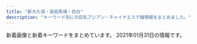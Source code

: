 ```yaml
---
title: "新大久保・高田馬場・目白"
description: "キーワード別にの巨乳アジアン・チャイナエステ嬢情報をまとめました。"
---
```


新着画像と新着キーワードをまとめています。
2021年01月31日の情報です。

<DmmAffiliateIns />
<KeywordTable
  shops={
    [
    {
        "url": "http://milk.tyo.cm/",
        "img_links": [
            "http://milk.tyo.cm/images/sp_nav02.png",
            "http://milk.tyo.cm/photos/sites/72/2021/01/2021012610102711.jpg",
            "http://milk.tyo.cm/photos/sites/72/2020/12/2020120807375347.jpg",
            "http://milk.tyo.cm/images/re.png",
            "http://milk.tyo.cm/images/tit_service.png",
            "http://milk.tyo.cm/images/blog.jpg",
            "http://milk.tyo.cm/images/tit_pick.png",
            "http://milk.tyo.cm/images/img_service02.jpg",
            "http://milk.tyo.cm/images/img_service01.jpg",
            "http://milk.tyo.cm/photos/sites/72/2020/06/2020061206443832.jpg",
            "http://milk.tyo.cm/photos/sites/72/2020/11/202011100524008.jpg",
            "http://milk.tyo.cm/images/sp_nav03.png",
            "http://milk.tyo.cm/images/sp_header.jpg",
            "http://milk.tyo.cm/images/room2_l.jpg",
            "http://milk.tyo.cm/images/sp_tit_pick.png",
            "http://milk.tyo.cm/photos/sites/72/2020/06/2020061206444417.jpg",
            "http://milk.tyo.cm/photos/sites/72/2020/12/2020121505155035.jpg",
            "http://milk.tyo.cm/images/link_nav02.png",
            "http://milk.tyo.cm/images/link_nav05.png",
            "http://milk.tyo.cm/images/tit_staff.png",
            "http://milk.tyo.cm/images/bg_cont03.png",
            "http://milk.tyo.cm/images/top.png",
            "http://milk.tyo.cm/images/link_nav04.png",
            "http://milk.tyo.cm/images/img_service04.jpg",
            "http://milk.tyo.cm/images/room4_l.jpg",
            "http://milk.tyo.cm/images/bg_cont01.png",
            "http://milk.tyo.cm/images/koko_234x60.png",
            "http://milk.tyo.cm/images/room1_l.jpg",
            "http://milk.tyo.cm/images/com_tel.png",
            "http://milk.tyo.cm/images/ico_headline.png",
            "http://milk.tyo.cm/images/room3_l.jpg",
            "http://milk.tyo.cm/images/link_nav03.png",
            "http://milk.tyo.cm/images/sp_nav01.png",
            "http://milk.tyo.cm/images/link_nav01.png",
            "http://milk.tyo.cm/images/img_service03.jpg"
        ],
        "station": "JR\u5927\u4e45\u4fdd\u99c5\u5357\u53e3",
        "name": "\u30df\u30eb\u30af",
        "keywords": {
            "C": 12,
            "90": 6,
            "86": 12,
            "D": 24,
            "85": 12,
            "E": 6
        }
    },
    {
        "station": "JR\u5927\u4e45\u4fdd\u99c5\u5317\u53e3",
        "img_links": [
            "http://aes-salon.com/img/ttl_mobile.jpg",
            "http://aes-salon.com/img/ttl_nouka.jpg",
            "http://aes-salon.com/scdl/staff/10591.jpg",
            "http://aes-salon.com/img/access/roaddm.png",
            "http://aes-salon.com/scdl/staff/10351mb.jpg",
            "http://aes-salon.com/pic/head.jpg",
            "http://aes-salon.com/scdl/staff/10511.jpg",
            "http://aes-salon.com/scdl/staff/10601.jpg",
            "http://aes-salon.com/scdl/staff/10351.jpg",
            "http://aes-salon.com/scdl/staff/10461mb.jpg",
            "http://aes-salon.com/scdl/staff/10563.jpg",
            "http://aes-salon.com/scdl/staff/10592.jpg",
            "http://aes-salon.com/scdl/staff/10412.jpg",
            "http://aes-salon.com/scdl/staff/10122.jpg",
            "http://aes-salon.com/scdl/staff/10671mb.jpg",
            "http://aes-salon.com/scdl/staff/10083.jpg",
            "http://aes-salon.com/scdl/staff/10561mb.jpg",
            "http://aes-salon.com/scdl/staff/10631.jpg",
            "http://aes-salon.com/scdl/staff/10091.jpg",
            "http://aes-salon.com/scdl/staff/10501mb.jpg",
            "http://aes-salon.com/scdl/staff/10342.jpg",
            "http://aes-salon.com/img/access/road4.jpg",
            "http://aes-salon.com/scdl/staff/10601mb.jpg",
            "http://aes-salon.com/scdl/staff/10082.jpg",
            "http://aes-salon.com/img/ttl_att.png",
            "http://aes-salon.com/img/ttl_attbnr.jpg",
            "http://aes-salon.com/img/access/road2.jpg",
            "http://aes-salon.com/scdl/staff/10471.jpg",
            "http://aes-salon.com/scdl/staff/10621.jpg",
            "http://aes-salon.com/img/ttl_sister.png",
            "http://aes-salon.com/scdl/staff/10471mb.jpg",
            "http://aes-salon.com/scdl/staff/10671.jpg",
            "http://aes-salon.com/scdl/staff/10561.jpg",
            "http://aes-salon.com/scdl/staff/10462.jpg",
            "http://aes-salon.com/scdl/staff/10441.jpg",
            "http://aes-salon.com/scdl/staff/10292.jpg",
            "http://aes-salon.com/pic/top1.jpg",
            "http://aes-salon.com/img/system/campaign.jpg",
            "http://aes-salon.com/scdl/staff/10291mb.jpg",
            "http://aes-salon.com/scdl/staff/10121mb.jpg",
            "http://aes-salon.com/scdl/staff/10472.jpg",
            "http://aes-salon.com/pic/top2.jpg",
            "http://aes-salon.com/scdl/staff/10641mb.jpg",
            "http://aes-salon.com/scdl/staff/10511mb.jpg",
            "http://aes-salon.com/img/ttl_staff.png",
            "http://aes-salon.com/scdl/staff/10602.jpg",
            "http://aes-salon.com/scdl/staff/10571.jpg",
            "http://aes-salon.com/scdl/staff/10411.jpg",
            "http://aes-salon.com/scdl/staff/10341mb.jpg",
            "http://aes-salon.com/scdl/staff/10562.jpg",
            "http://aes-salon.com/scdl/staff/10251.jpg",
            "http://aes-salon.com/scdl/staff/10252.jpg",
            "http://aes-salon.com/scdl/staff/10651mb.jpg",
            "http://aes-salon.com/scdl/staff/10092.jpg",
            "http://aes-salon.com/scdl/staff/10411mb.jpg",
            "http://aes-salon.com/scdl/staff/10081mb.jpg",
            "http://aes-salon.com/scdl/staff/10502.jpg",
            "http://aes-salon.com/scdl/staff/10621mb.jpg",
            "http://aes-salon.com/scdl/staff/10081.jpg",
            "http://aes-salon.com/scdl/staff/10441mb.jpg",
            "http://aes-salon.com/scdl/staff/10661.jpg",
            "http://aes-salon.com/scdl/staff/10661mb.jpg",
            "http://aes-salon.com/scdl/staff/10651.jpg",
            "http://aes-salon.com/scdl/staff/10461.jpg",
            "http://aes-salon.com/i/files/homeimg.jpg",
            "http://aes-salon.com/img/ttl_bekan.jpg",
            "http://aes-salon.com/scdl/staff/10291.jpg",
            "http://aes-salon.com/scdl/staff/10631mb.jpg",
            "http://aes-salon.com/scdl/staff/10641.jpg",
            "http://aes-salon.com/img/access/road3.jpg",
            "http://aes-salon.com/scdl/staff/10501.jpg",
            "http://aes-salon.com/scdl/staff/10121.jpg",
            "http://aes-salon.com/scdl/staff/10091mb.jpg",
            "http://aes-salon.com/scdl/staff/10341.jpg",
            "http://aes-salon.com/scdl/staff/10251mb.jpg",
            "http://aes-salon.com/scdl/staff/10571mb.jpg",
            "http://aes-salon.com/img/access/road1.jpg",
            "http://aes-salon.com/scdl/staff/10591mb.jpg"
        ],
        "name": "Lovely Heart",
        "keywords": {
            "C": 34
        },
        "url": "http://aes-salon.com/"
    },
    {
        "url": "http://www.kity.work/",
        "img_links": [
            "http://www.kity.work/images/news.jpg",
            "http://www.kity.work/images/tg.jpg",
            "http://www.kity.work/images/s1.jpg",
            "http://www.kity.work/images/sys.jpg",
            "http://www.kity.work/img/yuka1.jpg",
            "http://www.kity.work/images/1.jpg",
            "http://www.kity.work/img/an1.jpg",
            "http://www.kity.work/staff/yuka.jpg",
            "http://www.kity.work/images/3.jpg",
            "http://www.kity.work/images/head.jpg",
            "http://www.kity.work/images/staff_t.jpg",
            "http://www.kity.work/images/tel.jpg",
            "http://www.kity.work/images/s1.png",
            "http://www.kity.work/img/aoi2.jpg",
            "http://www.kity.work/images/int1.jpg",
            "http://www.kity.work/images/ac2.jpg",
            "http://www.kity.work/images/5.jpg",
            "http://www.kity.work/img/aoi1.jpg",
            "http://www.kity.work/img/sara1.jpg",
            "http://www.kity.work/images/4.jpg",
            "http://www.kity.work/images/up.jpg",
            "http://www.kity.work/staff/sara.jpg",
            "http://www.kity.work/img/minami2.jpg",
            "http://www.kity.work/images/interior_t.jpg",
            "http://www.kity.work/images/int2.jpg",
            "http://www.kity.work/images/s2.jpg",
            "http://www.kity.work/images/2.jpg",
            "http://www.kity.work/staff/minami.jpg",
            "http://www.kity.work/img/yuka2.jpg",
            "http://www.kity.work/img/sara2.jpg",
            "http://www.kity.work/img/minami1.jpg",
            "http://www.kity.work/staff/an.jpg",
            "http://www.kity.work/staff/aoi.jpg",
            "http://www.kity.work/img/an2.jpg"
        ],
        "station": "JR\u9ad8\u7530\u99ac\u5834\u99c5\u65e9\u7a32\u7530\u53e3",
        "name": "\u98a8\u96c5\u5802 \uff5e\u3075\u3046\u304c\u3069\u3046\uff5e",
        "keywords": {}
    },
    {
        "station": "JR\u9ad8\u7530\u99ac\u5834\u99c5\u65e9\u7a32\u7530\u53e3",
        "url": "http://www.y-rlx.site/",
        "img_links": [
            "http://www.y-rlx.site/girl/01.jpg",
            "http://www.y-rlx.site/images/upload/thumb/ed8b0cbb7323414a.jpg",
            "http://www.y-rlx.site/images/upload/thumb/0fba3207fb3c4467.jpg",
            "http://www.y-rlx.site/girl/02.jpg",
            "http://www.y-rlx.site/images/index_04.jpg",
            "http://www.y-rlx.site/images/index_18.jpg",
            "http://y-rlx.site/images/index_04.jpg",
            "http://www.y-rlx.site/images/index_07.jpg",
            "http://www.y-rlx.site/images/index_15.jpg",
            "http://www.y-rlx.site/images/index_02.jpg",
            "http://www.y-rlx.site/images/index_03.jpg",
            "http://www.y-rlx.site/images/index_08.jpg",
            "http://www.y-rlx.site/images/index_09.jpg",
            "http://www.y-rlx.site/images/upload/thumb/e8190e2180eba7c5.jpg",
            "http://www.y-rlx.site/images/upload/thumb/c69d7050fbdbb36f.jpg",
            "http://www.y-rlx.site/images/index_06.jpg",
            "http://www.y-rlx.site/images/rec_09.jpg",
            "http://www.y-rlx.site/images/upload/thumb/e0a26e58e17a1416.jpg",
            "http://www.y-rlx.site/images/index_20.jpg",
            "http://www.y-rlx.site/images/index_05.jpg",
            "http://www.y-rlx.site/images/upload/thumb/09ac55d22a602603.jpg",
            "http://www.y-rlx.site/images/upload/thumb/62bb8e59304c2af9.jpg",
            "http://www.y-rlx.site/images/staff_09.jpg",
            "http://www.y-rlx.site/images/index_11.jpg",
            "http://www.y-rlx.site/images/index_01.jpg",
            "http://www.y-rlx.site/girl/03.jpg",
            "http://www.y-rlx.site/images/card.jpg",
            "http://www.y-rlx.site/images/rec.jpg",
            "http://www.y-rlx.site/images/info.jpg",
            "http://www.y-rlx.site/images/index_10.jpg",
            "http://www.y-rlx.site/girl/04.jpg",
            "http://www.y-rlx.site/images/upload/thumb/02b4e6896e30ae85.jpg",
            "http://www.y-rlx.site/images/upload/thumb/90f9ae2f9ed02731.jpg",
            "http://www.y-rlx.site/images/index_13.jpg",
            "http://www.y-rlx.site/images/index_19.jpg",
            "http://www.y-rlx.site/girl/05.jpg",
            "http://y-rlx.site/images/index_07.jpg",
            "http://www.y-rlx.site/images/upload/thumb/55cf68e3bb41cd32.jpg",
            "http://www.y-rlx.site/images/info_09.jpg",
            "http://www.y-rlx.site/images/upload/thumb/2c7fdde9ad97892b.jpg"
        ],
        "keywords": {
            "87": 4,
            "88": 2,
            "C": 5,
            "D": 1
        },
        "name": "\u60a0\u30a8\u30b9\u30c6"
    },
    {
        "img_links": [
            "http://kobo.mssg.jp/images/staff_2a.jpg",
            "http://kobo.mssg.jp/images/staff_5.jpg",
            "http://kobo.mssg.jp/images/1.jpg",
            "http://kobo.mssg.jp/images/staff_9b.jpg",
            "http://kobo.mssg.jp/images/staff_8a.jpg",
            "http://kobo.mssg.jp/images/s_info.png",
            "http://kobo.mssg.jp/images/top1.jpg",
            "http://kobo.mssg.jp/images/staff_10a.jpg",
            "http://kobo.mssg.jp/images/staff_4.jpg",
            "http://kobo.mssg.jp/images/staff_8.jpg",
            "http://kobo.mssg.jp/layer/images/top/top_08.png",
            "http://kobo.mssg.jp/layer/images/top/top_01.jpg",
            "http://kobo.mssg.jp/layer/images/top/top_02.jpg",
            "http://kobo.mssg.jp/images/wenzi-staff.png",
            "http://kobo.mssg.jp/layer/images/top/top_06.jpg",
            "http://kobo.mssg.jp/layer/images/top/top_03.jpg",
            "http://kobo.mssg.jp/images/staff_bj4.png",
            "http://kobo.mssg.jp/images/top2.jpg",
            "http://kobo.mssg.jp/layer/images/top/top_04.jpg",
            "http://kobo.mssg.jp/images/info.png",
            "http://kobo.mssg.jp/images/staff_bj1.png",
            "http://kobo.mssg.jp/images/staff_9a.jpg",
            "http://kobo.mssg.jp/layer/images/top/top_05.jpg",
            "http://kobo.mssg.jp/images/staff_2b.jpg",
            "http://kobo.mssg.jp/layer/images/top.jpg"
        ],
        "url": "http://kobo.mssg.jp/",
        "station": "JR\u5927\u4e45\u4fdd\u99c5\u5317\u53e3",
        "keywords": {},
        "name": "\u6c34\u8272-\u30df\u30ba\u30a4\u30ed-"
    },
    {
        "station": "JR\u5927\u4e45\u4fdd\u99c5\u5317\u53e3",
        "name": "Lovely Heart \u5927\u4e45\u4fdd\u5225\u9928",
        "keywords": {
            "C": 35
        },
        "url": "http://aes-treat.com/",
        "img_links": [
            "http://aes-treat.com/scdl/staff/10771.jpg",
            "http://aes-treat.com/scdl/staff/10941.jpg",
            "http://aes-treat.com/pic/top2.jpg",
            "http://aes-treat.com/scdl/staff/10971mb.jpg",
            "http://aes-treat.com/scdl/staff/11081mb.jpg",
            "http://aes-treat.com/scdl/staff/11131mb.jpg",
            "http://aes-treat.com/scdl/staff/11111mb.jpg",
            "http://aes-treat.com/scdl/staff/11162.jpg",
            "http://aes-treat.com/scdl/staff/11121.jpg",
            "http://aes-treat.com/scdl/staff/11171.jpg",
            "http://aes-treat.com/scdl/staff/10891mb.jpg",
            "http://aes-treat.com/scdl/staff/11121mb.jpg",
            "http://aes-treat.com/scdl/staff/10861mb.jpg",
            "http://aes-treat.com/scdl/staff/10841mb.jpg",
            "http://aes-treat.com/scdl/staff/11151.jpg",
            "http://aes-treat.com/scdl/staff/10651mb.jpg",
            "http://aes-treat.com/scdl/staff/10901.jpg",
            "http://aes-treat.com/scdl/staff/11051mb.jpg",
            "http://aes-treat.com/scdl/staff/10981.jpg",
            "http://aes-treat.com/scdl/staff/11151mb.jpg",
            "http://aes-treat.com/scdl/staff/10811mb.jpg",
            "http://aes-treat.com/scdl/staff/10841.jpg",
            "http://aes-treat.com/scdl/staff/11131.jpg",
            "http://aes-treat.com/scdl/staff/11041.jpg",
            "http://aes-treat.com/scdl/staff/11161.jpg",
            "http://aes-treat.com/img/ttl_nouka.jpg",
            "http://aes-treat.com/img/ttl_staff.png",
            "http://aes-treat.com/scdl/staff/11091mb.jpg",
            "http://aes-treat.com/scdl/staff/10842.jpg",
            "http://aes-treat.com/scdl/staff/11161mb.jpg",
            "http://aes-treat.com/scdl/staff/10171.jpg",
            "http://aes-treat.com/scdl/staff/10891.jpg",
            "http://aes-treat.com/scdl/staff/10901mb.jpg",
            "http://aes-treat.com/scdl/staff/11051.jpg",
            "http://aes-treat.com/scdl/staff/10972.jpg",
            "http://aes-treat.com/scdl/staff/11091.jpg",
            "http://aes-treat.com/scdl/staff/10811.jpg",
            "http://aes-treat.com/scdl/staff/10861.jpg",
            "http://aes-treat.com/scdl/staff/10651.jpg",
            "http://aes-treat.com/scdl/staff/11101.jpg",
            "http://aes-treat.com/scdl/staff/10941mb.jpg",
            "http://aes-treat.com/scdl/staff/10902.jpg",
            "http://aes-treat.com/img/system/campaign.jpg",
            "http://aes-treat.com/img/ttl_sister.png",
            "http://aes-treat.com/scdl/staff/10681mb.jpg",
            "http://aes-treat.com/img/ttl_mobile.jpg",
            "http://aes-treat.com/scdl/staff/11081.jpg",
            "http://aes-treat.com/scdl/staff/10971.jpg",
            "http://aes-treat.com/scdl/staff/11041mb.jpg",
            "http://aes-treat.com/scdl/staff/10721mb.jpg",
            "http://aes-treat.com/scdl/staff/11101mb.jpg",
            "http://aes-treat.com/scdl/staff/10981mb.jpg",
            "http://aes-treat.com/pic/top1.jpg",
            "http://aes-treat.com/scdl/staff/10171mb.jpg",
            "http://aes-treat.com/i/files/homeimg.jpg",
            "http://aes-treat.com/scdl/staff/10771mb.jpg",
            "http://aes-treat.com/scdl/staff/11171mb.jpg",
            "http://aes-treat.com/img/ttl_attbnr.jpg",
            "http://aes-treat.com/scdl/staff/10681.jpg",
            "http://aes-treat.com/scdl/staff/11111.jpg",
            "http://aes-treat.com/pic/head.jpg",
            "http://aes-treat.com/scdl/staff/10721.jpg",
            "http://aes-treat.com/img/ttl_att.png"
        ]
    },
    {
        "keywords": {
            "85": 1,
            "D": 5,
            "C": 14,
            "86": 4,
            "87": 1
        },
        "url": "https://angel.abnavi.info/",
        "station": "JR\u9ad8\u7530\u99ac\u5834\u99c5",
        "name": "Angel",
        "img_links": [
            "https://angel.abnavi.info/photos/sites/7/2020/10/2020101305350920.jpg",
            "https://angel.abnavi.info/photos/sites/7/2020/11/2020110606371089.jpg",
            "https://angel.abnavi.info/photos/sites/7/2020/09/2020092301333424.jpg",
            "https://angel.abnavi.info/images/s_news.png",
            "https://angel.abnavi.info/images/news_bj3.jpg",
            "https://angel.abnavi.info/images/end.png",
            "https://angel.abnavi.info/images/nbj3.jpg",
            "https://angel.abnavi.info/images/room4.jpg",
            "https://angel.abnavi.info/photos/sites/7/2020/07/2020073006120917.jpg",
            "https://angel.abnavi.info/images/nbj1.jpg",
            "https://angel.abnavi.info/photos/sites/7/2020/07/2020073005202048.jpg",
            "https://angel.abnavi.info/images/top.jpg",
            "https://angel.abnavi.info/images/room3.jpg",
            "https://angel.abnavi.info/images/s_staff.jpg",
            "https://angel.abnavi.info/images/room2.jpg",
            "https://angel.abnavi.info/photos/sites/7/2020/07/2020073005201940.jpg",
            "https://angel.abnavi.info/images/room1.jpg"
        ]
    },
    {
        "img_links": [
            "http://familiar.ests.jp/images/nei_bj1.png",
            "http://familiar.ests.jp/images/acc.png",
            "http://familiar.ests.jp/photos/sites/33/2019/07/2019073009094778.jpg",
            "http://familiar.ests.jp/images/s_link.png",
            "http://familiar.ests.jp/images/s_staff.png",
            "http://familiar.ests.jp/photos/sites/33/2019/09/2019092718570723.jpg",
            "http://familiar.ests.jp/photos/sites/33/2019/09/2019092718554568.jpg",
            "http://familiar.ests.jp/images/top.jpg",
            "http://familiar.ests.jp/images/staff_bj1s.png",
            "http://familiar.ests.jp/images/s_service.png",
            "http://familiar.ests.jp/images/news.png",
            "http://familiar.ests.jp/photos/sites/33/2020/10/2020101901153954.jpg",
            "http://familiar.ests.jp/images/staff_bj4s.png",
            "http://familiar.ests.jp/images/service.jpg",
            "http://familiar.ests.jp/photos/sites/33/2019/09/2019092318545965.jpg",
            "http://familiar.ests.jp/photos/sites/33/2020/10/2020101409554799.jpg",
            "http://familiar.ests.jp/images/bian.jpg",
            "http://familiar.ests.jp/images/info.png",
            "http://familiar.ests.jp/images/mobile.jpg"
        ],
        "name": "\u99ac\u5834one",
        "url": "http://familiar.ests.jp/",
        "keywords": {
            "83": 3,
            "C": 18,
            "86": 3
        },
        "station": "JR\u9ad8\u7530\u99ac\u5834\u99c5\u65e9\u7a32\u7530\u53e3"
    },
    {
        "name": "NEW ONLY ONE",
        "url": "http://www.aromaonly1.com/",
        "keywords": {
            "88": 4,
            "D": 4,
            "86": 5,
            "C": 3,
            "E": 2
        },
        "img_links": [
            "http://www.aromaonly1.com/images/index_08.jpg",
            "http://www.aromaonly1.com/images/index_07.jpg",
            "http://www.aromaonly1.com/images/index_16.jpg",
            "http://www.aromaonly1.com/uploads/822de08541e5f0a03b8fdd99ac777097.jpg",
            "http://www.aromaonly1.com/uploads/015cba9c432d730d26583fe998534fa6.jpg",
            "http://www.aromaonly1.com/images/index_17.jpg",
            "http://www.aromaonly1.com/images/index_02.jpg",
            "http://www.aromaonly1.com/images/index_19.jpg",
            "http://www.aromaonly1.com/uploads/305e7816c9390b899011ef6e82855b7d.jpg",
            "http://www.aromaonly1.com/uploads/33c6d79a06e306e309deefd74daa5ef6.jpg",
            "http://www.aromaonly1.com/images/index_15.jpg",
            "http://www.aromaonly1.com/uploads/66dc68de1f9c001b6f15d52303314efc.jpg",
            "http://www.aromaonly1.com/uploads/3e6ede4dd71b9611bfc0fc01fff82057.jpg",
            "http://www.aromaonly1.com/images/index_21.jpg",
            "http://www.aromaonly1.com/images/index_05.jpg",
            "http://www.aromaonly1.com/images/service_10.jpg",
            "http://www.aromaonly1.com/uploads/56e94a67d1aa4ea89d5f2064a387ab96.jpg",
            "http://www.aromaonly1.com/images/index_04.jpg",
            "http://www.aromaonly1.com/images/index_01.jpg",
            "http://www.aromaonly1.com/uploads/b43afdf6c0db7020b472f89b05664984.jpg",
            "http://www.aromaonly1.com/uploads/2f5941103973429d3981087968a845a3.jpg",
            "http://www.aromaonly1.com/uploads/e01fa669285bc99ba782abfd90a08bb2.jpg",
            "http://www.aromaonly1.com/uploads/5f4083d49285cbe64774b1bd70e86150.jpg",
            "http://www.aromaonly1.com/uploads/a4bfacdc272e1f3c3ee9884036dbf094.jpg",
            "http://www.aromaonly1.com/uploads/0d74a4af5e268e3562daa56048c13906.jpg",
            "http://www.aromaonly1.com/images/link_10.jpg",
            "http://www.aromaonly1.com/images/interior_10.jpg",
            "http://www.aromaonly1.com/images/service_11.jpg",
            "http://www.aromaonly1.com/images/index_12.jpg",
            "http://www.aromaonly1.com/uploads/18799c1985ca7d1cd026808323ec51c2.jpg",
            "http://www.aromaonly1.com/images/index_03.jpg",
            "http://www.aromaonly1.com/uploads/c24b4a66b959c50d941c227e2167e47a.jpg",
            "http://www.aromaonly1.com/images/index_14.jpg",
            "http://www.aromaonly1.com/images/girls_10.jpg",
            "http://www.aromaonly1.com/uploads/6d6161355034da26e622af1b5469296f.jpg",
            "http://www.aromaonly1.com/uploads/8e9e8b4d89b256773f17dff61368328c.jpg",
            "http://www.aromaonly1.com/images/index_11.jpg",
            "http://www.aromaonly1.com/images/index_18.jpg",
            "http://www.aromaonly1.com/uploads/269045fb02ee17a03b99afcdabc449fa.jpg",
            "http://www.aromaonly1.com/images/index_20.jpg",
            "http://www.aromaonly1.com/images/index_06.jpg",
            "http://www.aromaonly1.com/my_work/images/pic1.png",
            "http://www.aromaonly1.com/images/fanhui.png",
            "http://www.aromaonly1.com/uploads/ac75f516de3602f2ed5de1d9e2383a35.jpg"
        ],
        "station": "JR\u9ad8\u7530\u99ac\u5834\u99c5"
    },
    {
        "station": "JR\u9ad8\u7530\u99ac\u5834\u99c5\u6771\u53e3",
        "url": "http://esthe.top/",
        "keywords": {},
        "name": "RAN\uff5e\u30e9\u30f3\uff5e",
        "img_links": [
            "http://esthe.top/images/an_1_02.jpg",
            "http://esthe.top/images/demo/slider/tooltips/slide1.png",
            "http://esthe.top/images/acs_ima/access-04.jpg",
            "http://esthe.top/images/staff_images/staff_04a.jpg",
            "http://esthe.top/images/an_2_03.jpg",
            "http://esthe.top/images/demo/slider/images/slide3.png",
            "http://esthe.top/images/an_1_03.jpg",
            "http://esthe.top/images/an_2_04.jpg",
            "http://esthe.top/images/Bottom_02.jpg",
            "http://esthe.top/images/staff_images/staff_09b.jpg",
            "http://esthe.top/images/demo/slider/images/slide5.png",
            "http://esthe.top/images/demo/slider/tooltips/slide3.png",
            "http://esthe.top/images/staff_images/staff_07b.jpg",
            "http://esthe.top/images/demo/slider/tooltips/slide2.png",
            "http://esthe.top/images/room_images/gallery-04.jpg",
            "http://esthe.top/images/an_2_02.jpg",
            "http://esthe.top/images/staff_images/staff_01b.jpg",
            "http://esthe.top/images/room_images/gallery-05.jpg",
            "http://esthe.top/images/staff_images/staff_04b.jpg",
            "http://esthe.top/images/an_1_04.jpg",
            "http://esthe.top/images/staff_images/staff_09a.jpg",
            "http://esthe.top/images/room_images/gallery-06.jpg",
            "http://esthe.top/images/acs_ima/access-01.jpg",
            "http://esthe.top/images/an_2_06.jpg",
            "http://esthe.top/images/staff_images/staff_07a.jpg",
            "http://esthe.top/images/demo/slider/images/slide4.png",
            "http://esthe.top/images/Bottom_01.jpg",
            "http://esthe.top/images/demo/slider/tooltips/slide4.png",
            "http://esthe.top/images/QRcode.jpg",
            "http://esthe.top/images/room_images/index-01.jpg",
            "http://esthe.top/images/staff_images/staff_010a.jpg",
            "http://esthe.top/images/staff_images/staff_01a.jpg",
            "http://esthe.top/images/room_images/gallery-03.jpg",
            "http://esthe.top/images/an_1_07.jpg",
            "http://esthe.top/images/staff_images/staff_010b.jpg",
            "http://esthe.top/images/an_2_05.jpg",
            "http://esthe.top/images/an_1_05.jpg",
            "http://esthe.top/images/demo/slider/images/slide1.png",
            "http://esthe.top/images/an_2_07.jpg",
            "http://esthe.top/images/room_images/index-02.jpg",
            "http://esthe.top/images/acs_ima/access-03.jpg",
            "http://esthe.top/images/room_images/gallery-02.jpg",
            "http://esthe.top/images/demo/slider/images/slide2.png",
            "http://esthe.top/images/acs_ima/access-02.jpg",
            "http://esthe.top/images/room_images/gallery-01.jpg",
            "http://esthe.top/images/demo/slider/tooltips/slide5.png",
            "http://esthe.top/images/an_1_06.jpg"
        ]
    },
    {
        "img_links": [
            "http://gogonoheya.ies.fun/images/room1.jpg",
            "http://gogonoheya.ies.fun/photos/sites/66/2020/12/2020121514115288.jpg",
            "http://gogonoheya.ies.fun/images/staff.jpg",
            "http://gogonoheya.ies.fun/photos/sites/66/2020/07/2020072317322797.jpg",
            "http://gogonoheya.ies.fun/images/room4.jpg",
            "http://gogonoheya.ies.fun/photos/sites/66/2020/07/2020072317323579.jpg",
            "http://gogonoheya.ies.fun/images/mobile.jpg",
            "http://gogonoheya.ies.fun/images/room3.jpg",
            "http://gogonoheya.ies.fun/images/end.png",
            "http://gogonoheya.ies.fun/images/room2.jpg",
            "http://gogonoheya.ies.fun/images/top.jpg",
            "http://gogonoheya.ies.fun/photos/sites/66/2020/08/2020080313461364.jpg",
            "http://gogonoheya.ies.fun/photos/sites/66/2020/12/2020121410194024.jpg",
            "http://gogonoheya.ies.fun/images/link.jpg",
            "http://gogonoheya.ies.fun/photos/sites/66/2020/09/2020091615070327.jpg"
        ],
        "url": "http://gogonoheya.ies.fun/",
        "name": "\u30ab\u30d5\u30a7\u306e\u5bb6",
        "keywords": {
            "85": 12,
            "87": 6,
            "D": 30,
            "86": 12
        },
        "station": "JR\u5927\u4e45\u4fdd\u99c5\u5317\u53e3"
    },
    {
        "name": "\u6625\u306e\u5922",
        "img_links": [
            "http://www.harunoyume.com/images/service-image.jpg",
            "http://www.harunoyume.com/images/campaign.jpg",
            "http://www.harunoyume.com/images/discount.jpg",
            "http://www.harunoyume.com/images/covergirl.jpg"
        ],
        "station": "JR\u65b0\u5927\u4e45\u4fdd\u99c5",
        "keywords": {},
        "url": "http://www.harunoyume.com/"
    },
    {
        "img_links": [
            "http://www.e-candy.work/images/3.jpg",
            "http://www.e-candy.work/img/haruka1.jpg",
            "http://www.e-candy.work/images/sys1.jpg",
            "http://www.e-candy.work/images/1.jpg",
            "http://www.e-candy.work/images/interior_t.png",
            "http://www.e-candy.work/images/int1.png",
            "http://www.e-candy.work/images/5.jpg",
            "http://www.e-candy.work/images/info.png",
            "http://www.e-candy.work/img/nana1.jpg",
            "http://www.e-candy.work/img/aya1.jpg",
            "http://www.e-candy.work/images/s1.png",
            "http://www.e-candy.work/images/sys3.png",
            "http://www.e-candy.work/images/int2.png",
            "http://www.e-candy.work/img/rina1.jpg",
            "http://www.e-candy.work/images/head.jpg",
            "http://www.e-candy.work/img/ai1.jpg",
            "http://www.e-candy.work/images/6.jpg",
            "http://www.e-candy.work/images/news.jpg",
            "http://www.e-candy.work/images/tel.jpg",
            "http://www.e-candy.work/images/4.jpg",
            "http://www.e-candy.work/img/yui1.jpg",
            "http://www.e-candy.work/images/7.jpg",
            "http://www.e-candy.work/images/newface.png",
            "http://www.e-candy.work/images/sys2.jpg",
            "http://www.e-candy.work/images/8.jpg",
            "http://www.e-candy.work/images/mobile.jpg",
            "http://www.e-candy.work/images/staff_t.png",
            "http://www.e-candy.work/img/miki1.jpg"
        ],
        "keywords": {},
        "name": "Lui\uff5e\u30eb\u30a4\uff5e",
        "url": "http://www.e-candy.work/",
        "station": "\u65b0\u5927\u4e45\u4fdd\u99c5"
    },
    {
        "name": "\u7e01\u4e2d\u7e01\uff5e\u3048\u3093\u3061\u3085\u3046\u3048\u3093\uff5e",
        "img_links": [
            "http://www.enchuen.com/images/h2_information.png",
            "http://www.enchuen.com/images/interior04.jpg",
            "http://www.enchuen.com/images/tel_header.png",
            "http://www.enchuen.com/images/btn_gnavi02_no.png",
            "http://www.enchuen.com/images/h2_qa.png",
            "http://www.enchuen.com/images/therapist_yume_s.jpg",
            "http://www.enchuen.com/images/img_service07.png",
            "http://www.enchuen.com/images/img_service05.png",
            "http://www.enchuen.com/images/ins_header.png",
            "http://www.enchuen.com/images/a_qa.png",
            "http://www.enchuen.com/images/therapist_yona.jpg",
            "http://www.enchuen.com/images/btn_gnavi04_no.png",
            "http://www.enchuen.com/images/img_comimgsoon.jpg",
            "http://www.enchuen.com/images/ins_footer.png",
            "http://www.enchuen.com/images/h2_alltherapist.png",
            "http://www.enchuen.com/images/btn_gnavi06_no.png",
            "http://www.enchuen.com/images/pickmessage01.png",
            "http://www.enchuen.com/images/img_slider03.png",
            "http://www.enchuen.com/images/h2_twitter.png",
            "http://www.enchuen.com/images/tw_footer.png",
            "http://www.enchuen.com/images/therapist_yume.jpg",
            "http://www.enchuen.com/images/therapist_yona_s.jpg",
            "http://www.enchuen.com/images/top_slider1.jpg",
            "http://www.enchuen.com/images/mess_footer.png",
            "http://www.enchuen.com/images/top_slider3.jpg",
            "http://www.enchuen.com/images/h2_linkban.png",
            "http://www.enchuen.com/images/top_slider5.jpg",
            "http://www.enchuen.com/images/therapist_kaori.jpg",
            "http://www.enchuen.com/images/icon_chi.png",
            "http://www.enchuen.com/images/img_service06.png",
            "http://www.enchuen.com/images/img_slider01.png",
            "http://www.enchuen.com/images/interior04_s.jpg",
            "http://www.enchuen.com/images/img_service04.png",
            "http://www.enchuen.com/images/btn_gnavi03_no.png",
            "http://www.enchuen.com/images/img_service02.png",
            "http://www.enchuen.com/images/interior03_s.jpg",
            "http://www.enchuen.com/images/h2_link01.png",
            "http://www.enchuen.com/images/interior01.jpg",
            "http://www.enchuen.com/images/therapist_kaori_s.jpg",
            "http://www.enchuen.com/images/img_service01.png",
            "http://www.enchuen.com/images/interior02_s.jpg",
            "http://www.enchuen.com/images/tw_header.png",
            "http://www.enchuen.com/images/h2_instagam.png",
            "http://www.enchuen.com/images/mail_header.png",
            "http://www.enchuen.com/images/img_aromaoil.png",
            "http://www.enchuen.com/images/ban-tel.png",
            "http://www.enchuen.com/images/pagetop.png",
            "http://www.enchuen.com/images/btn_gnavi01_no.png",
            "http://www.enchuen.com/images/top_slider4.jpg",
            "http://www.enchuen.com/images/top_slider6.jpg",
            "http://www.enchuen.com/images/top_slider2.jpg",
            "http://www.enchuen.com/images/q_qa.png",
            "http://www.enchuen.com/images/therapist_noa_s.jpg",
            "http://www.enchuen.com/images/h2_alliancegide.png",
            "http://www.enchuen.com/images/interior03.jpg",
            "http://www.enchuen.com/images/btn_gnavi05_no.png",
            "http://www.enchuen.com/images/interior02.jpg",
            "http://www.enchuen.com/images/img_service03.png",
            "http://www.enchuen.com/images/h2_contact.png",
            "http://www.enchuen.com/images/img_slider02.png",
            "http://www.enchuen.com/images/interior01_s.jpg",
            "http://www.enchuen.com/images/h2_servicecontents.png",
            "http://www.enchuen.com/images/icon_eng.png",
            "http://www.enchuen.com/images/therapist_noa.jpg",
            "http://www.enchuen.com/images/h2_alliancegide2.png"
        ],
        "keywords": {
            "C": 4
        },
        "url": "http://www.enchuen.com/",
        "station": "JR\u65b0\u5927\u4e45\u4fdd\u99c5"
    },
    {
        "url": "http://www.china-es.info/",
        "name": "Honey At Home \u30cf\u30cb\u30fc\u30a2\u30c3\u30c8\u30db\u30fc\u30e0",
        "keywords": {},
        "station": "JR\u9ad8\u7530\u99ac\u5834\u99c5\u65e9\u7a32\u7530\u53e3",
        "img_links": [
            "http://www.china-es.info/images/staff_t.jpg",
            "http://www.china-es.info/img/ringo1.jpg",
            "http://www.china-es.info/images/mobile.jpg",
            "http://www.china-es.info/img/nana2.jpg",
            "http://www.china-es.info/images/top.jpg",
            "http://www.china-es.info/images/interior_t.jpg",
            "http://www.china-es.info/images/menu/top.jpg",
            "http://www.china-es.info/images/sys2.jpg",
            "http://www.china-es.info/img/hibiki1.jpg",
            "http://www.china-es.info/images/int1.jpg",
            "http://www.china-es.info/images/head.jpg",
            "http://www.china-es.info/images/int3.jpg",
            "http://www.china-es.info/images/int4.jpg",
            "http://www.china-es.info/images/menu/interior.jpg",
            "http://www.china-es.info/images/int2.jpg",
            "http://www.china-es.info/images/news.jpg",
            "http://www.china-es.info/images/rec2.jpg",
            "http://www.china-es.info/images/sys3.jpg",
            "http://www.china-es.info/images/sys1.jpg",
            "http://www.china-es.info/images/menu/staff.jpg",
            "http://www.china-es.info/img/nana1.jpg",
            "http://www.china-es.info/images/rec1.jpg"
        ]
    },
    {
        "keywords": {},
        "name": "\u7652\u3057\u306e\u51fa\u4f1a\u3044",
        "img_links": [
            "http://p-aroma.work/img/mirai1.png",
            "http://p-aroma.work/images/6.jpg",
            "http://p-aroma.work/staff/rina.jpg",
            "http://p-aroma.work/images/mobile.jpg",
            "http://p-aroma.work/images/sys.png",
            "http://p-aroma.work/images/3.jpg",
            "http://p-aroma.work/staff/mirai.jpg",
            "http://p-aroma.work/staff/ayaka.jpg",
            "http://p-aroma.work/images/s1.jpg",
            "http://p-aroma.work/img/kasumi1.png",
            "http://p-aroma.work/staff/kasumi.jpg",
            "http://p-aroma.work/staff/mayu.jpg",
            "http://p-aroma.work/images/s2.jpg",
            "http://p-aroma.work/images/2.jpg",
            "http://p-aroma.work/images/int2.png",
            "http://p-aroma.work/images/staff_t.png",
            "http://p-aroma.work/images/int1.png",
            "http://p-aroma.work/images/tel.jpg",
            "http://p-aroma.work/images/4.jpg",
            "http://p-aroma.work/images/head.jpg",
            "http://p-aroma.work/images/s1.png",
            "http://p-aroma.work/img/mayu1.png",
            "http://p-aroma.work/img/ayaka1.png",
            "http://p-aroma.work/images/news.jpg",
            "http://p-aroma.work/images/interior_t.png",
            "http://p-aroma.work/img/rina1.png",
            "http://p-aroma.work/images/1.jpg"
        ],
        "station": "JR\u5927\u4e45\u4fdd\u99c5\u5317\u53e3",
        "url": "http://p-aroma.work/"
    },
    {
        "keywords": {
            "C": 2,
            "83": 9,
            "87": 72,
            "85": 18,
            "E": 36,
            "88": 27,
            "D": 182,
            "86": 94
        },
        "img_links": [
            "http://familiar.tyo.cm/photos/sites/37/2019/06/201906040617136.jpg",
            "http://familiar.tyo.cm/photos/sites/37/2019/09/201909270657496.jpg",
            "http://familiar.tyo.cm/photos/sites/37/2019/03/2019032406115311.jpg",
            "http://familiar.tyo.cm/photos/sites/37/2019/03/2019032406115451.jpg",
            "http://familiar.tyo.cm/photos/sites/37/2019/12/2019120401355046.jpg",
            "http://familiar.tyo.cm/images/1.png",
            "http://familiar.tyo.cm/photos/sites/37/2019/12/2019120401354873.jpg",
            "http://familiar.tyo.cm/images/mobile.jpg",
            "http://familiar.tyo.cm/photos/sites/37/2019/11/2019112902341792.jpg",
            "http://familiar.tyo.cm/photos/sites/37/2019/03/2019032406115440.jpg",
            "http://familiar.tyo.cm/photos/sites/37/2019/11/2019112002511160.jpg",
            "http://familiar.tyo.cm/photos/sites/37/2019/03/2019032406115598.jpg",
            "http://familiar.tyo.cm/photos/sites/37/2019/06/2019062210030384.jpg",
            "http://familiar.tyo.cm/photos/sites/37/2018/12/2018121903013346.jpg",
            "http://familiar.tyo.cm/photos/sites/37/2019/12/2019120502265383.jpg",
            "http://familiar.tyo.cm/images/s_news.jpg",
            "http://familiar.tyo.cm/photos/sites/37/2019/10/2019102408541458.jpg",
            "http://familiar.tyo.cm/photos/sites/37/2019/06/2019061502562745.jpg",
            "http://familiar.tyo.cm/images/s_link.jpg",
            "http://familiar.tyo.cm/photos/sites/37/2019/10/2019102502193826.jpg",
            "http://familiar.tyo.cm/photos/sites/37/2019/03/2019032406115446.jpg",
            "http://familiar.tyo.cm/photos/sites/37/2019/03/2019032406115312.jpg",
            "http://familiar.tyo.cm/photos/sites/37/2019/03/2019032406115491.jpg",
            "http://familiar.tyo.cm/photos/sites/37/2019/12/2019120502264671.jpg",
            "http://familiar.tyo.cm/images/s_staff.jpg",
            "http://familiar.tyo.cm/photos/sites/37/2019/06/2019061502562798.jpg",
            "http://familiar.tyo.cm/photos/sites/37/2019/12/2019120401354980.jpg",
            "http://familiar.tyo.cm/images/top.png",
            "http://familiar.tyo.cm/images/tel.png",
            "http://familiar.tyo.cm/photos/sites/37/2019/09/2019090503385014.jpg",
            "http://familiar.tyo.cm/photos/sites/37/2019/10/2019102502193551.jpg",
            "http://familiar.tyo.cm/photos/sites/37/2019/03/2019031806471671.jpg",
            "http://familiar.tyo.cm/photos/sites/37/2019/06/2019060406241084.jpg",
            "http://familiar.tyo.cm/photos/sites/37/2019/06/2019061502562797.jpg",
            "http://familiar.tyo.cm/photos/sites/37/2018/12/2018121903022968.jpg",
            "http://familiar.tyo.cm/photos/sites/37/2019/11/2019110802115992.jpg",
            "http://familiar.tyo.cm/photos/sites/37/2019/12/201912130833132.jpg",
            "http://familiar.tyo.cm/photos/sites/37/2019/06/2019060406161857.jpg",
            "http://familiar.tyo.cm/photos/sites/37/2019/10/2019100304481325.jpg"
        ],
        "name": "Familiar\u30fb\u30d5\u30a1\u30df\u30ea\u30fc\u30a2",
        "url": "http://familiar.tyo.cm/",
        "station": "JR\u65b0\u5927\u4e45\u4fdd\u99c5"
    },
    {
        "station": "JR\u5927\u4e45\u4fdd\u99c5\u5317\u53e3",
        "keywords": {
            "E": 1,
            "C": 21
        },
        "img_links": [
            "https://www.cocoro556.in/img/girl/thumb/smain1543ab2e0ee9f9fde8103e9fe80e33b07761.jpg",
            "https://www.cocoro556.in/img/material/pd_st3.png",
            "https://www.cocoro556.in/img/material/gm4_rollout.png",
            "https://www.cocoro556.in/img/material/photost4rev1.png",
            "https://www.cocoro556.in/img/material/photost5.png",
            "https://www.cocoro556.in/img/material/photost7.png",
            "https://www.cocoro556.in/img/girl/thumb/smain1491773ceed1a7cd35919e9c6866285fb943.jpg",
            "https://www.cocoro556.in/img/camp/camp20210107.jpg",
            "https://www.cocoro556.in/img/material/age_rollout.png",
            "https://www.cocoro556.in/img/material/p2_t2_subt5_m1.png",
            "https://www.cocoro556.in/img/girl/thumb/smain155128648a02b629a70c40bc424b9302c3e1.jpg",
            "https://www.cocoro556.in/img/girl/list/slist16322954962968a79edd4eae79b844b9988.jpg",
            "https://www.cocoro556.in/img/girl/main/smain1421b75436b0012f83588e08b8d8eb48c8c2.jpg",
            "https://www.cocoro556.in/img/girl/thumb/smain1421b75436b0012f83588e08b8d8eb48c8c2.jpg",
            "https://www.cocoro556.in/img/material/mobilesite.png",
            "https://www.cocoro556.in/img/girl/thumb/smain126332fd72809eba38056753c1720b05d8d5.jpg",
            "https://www.cocoro556.in/img/girl/main/smain1541a1f8e548a2959236fdd0e7abcde80ac7.jpg",
            "https://www.cocoro556.in/img/material/p2_t2_subt4_m1.png",
            "https://www.cocoro556.in/img/girl/main/smain163122954962968a79edd4eae79b844b9988.jpg",
            "https://www.cocoro556.in/img/material/leftinfo.png",
            "https://www.cocoro556.in/img/girl/thumb/smain1422b75436b0012f83588e08b8d8eb48c8c2.jpg",
            "https://www.cocoro556.in/img/girl/thumb/smain1493773ceed1a7cd35919e9c6866285fb943.jpg",
            "https://www.cocoro556.in/img/material/p2_t2_subt5_m2.png",
            "https://www.cocoro556.in/img/material/p2_t2_subt1.png",
            "https://www.cocoro556.in/img/material/p2_t2_subt4.png",
            "https://www.cocoro556.in/img/material/p6_t2_subt1.png",
            "https://www.cocoro556.in/img/material/top_t3.png",
            "https://www.cocoro556.in/img/material/photost1.png",
            "https://www.cocoro556.in/img/girl/main/smain1491773ceed1a7cd35919e9c6866285fb943.jpg",
            "https://www.cocoro556.in/img/material/p6_t3.png",
            "https://www.cocoro556.in/img/girl/list/slist142b75436b0012f83588e08b8d8eb48c8c2.jpg",
            "https://www.cocoro556.in/img/girl/thumb/smain126242f85375ac3eb532582567360874d2d6.jpg",
            "https://www.cocoro556.in/img/material/gm6_rollover.png",
            "https://www.cocoro556.in/img/girl/list/slist144346e3df3ff1cef1386c89c6ba9e9f72e.jpg",
            "https://www.cocoro556.in/img/girl/thumb/smain163122954962968a79edd4eae79b844b9988.jpg",
            "https://www.cocoro556.in/img/material/gm1_rollout.png",
            "https://www.cocoro556.in/img/material/gm5_rollout.png",
            "https://www.cocoro556.in/img/material/p3_t1.png",
            "https://www.cocoro556.in/img/girl/thumb/smain1462f806d031a1244ccfaa8b4d307f6ef6d7.jpg",
            "https://www.cocoro556.in/img/girl/thumb/smain1442346e3df3ff1cef1386c89c6ba9e9f72e.jpg",
            "https://www.cocoro556.in/img/material/pd_st2.png",
            "https://www.cocoro556.in/img/material/pageheaderimg3.jpg",
            "https://www.cocoro556.in/img/material/top_t4.png",
            "https://www.cocoro556.in/img/material/photost6.png",
            "https://www.cocoro556.in/img/girl/thumb/smain14922dea5bdda380e76839c012ab24bd9f82.jpg",
            "https://www.cocoro556.in/img/material/pd_st1.png",
            "https://www.cocoro556.in/img/material/p6_t1.png",
            "https://www.cocoro556.in/img/material/gm2_rollout.png",
            "https://www.cocoro556.in/img/material/ftel.png",
            "https://www.cocoro556.in/img/material/p5_t1.png",
            "https://www.cocoro556.in/img/material/p2_t2_sub_m1_3.png",
            "https://www.cocoro556.in/img/girl/list/slist146f806d031a1244ccfaa8b4d307f6ef6d7.jpg",
            "https://www.cocoro556.in/img/girl/list/slist154a1f8e548a2959236fdd0e7abcde80ac7.jpg",
            "https://www.cocoro556.in/img/girl/main/smain155128648a02b629a70c40bc424b9302c3e1.jpg",
            "https://www.cocoro556.in/img/girl/thumb/smain14634879628e490d1ecf1cd7a9d727569f95.jpg",
            "https://www.cocoro556.in/img/material/top_t2.png",
            "https://www.cocoro556.in/img/material/gm1_rollover.png",
            "https://www.cocoro556.in/img/material/gm3_rollover.png",
            "https://www.cocoro556.in/img/girl/thumb/smain1541a1f8e548a2959236fdd0e7abcde80ac7.jpg",
            "https://www.cocoro556.in/img/material/p6_t2.png",
            "https://www.cocoro556.in/img/material/pd_number.png",
            "https://www.cocoro556.in/img/girl/thumb/smain155228648a02b629a70c40bc424b9302c3e1.jpg",
            "https://www.cocoro556.in/img/material/top_t3_imgrev1.jpg",
            "https://www.cocoro556.in/img/girl/thumb/smain1423ae12bc52cc115b3190fbe6a84a8ffa74.jpg",
            "https://www.cocoro556.in/img/material/top_t1.png",
            "https://www.cocoro556.in/img/material/p3_1_t1.png",
            "https://www.cocoro556.in/img/material/p2_t2_sub_m1_2.png",
            "https://www.cocoro556.in/img/material/gm5_rollover.png",
            "https://www.cocoro556.in/img/girl/list/slist15565c84cfd25159bbfcf85c63899ef5f53.jpg",
            "https://www.cocoro556.in/img/material/pageheaderimg4.jpg",
            "https://www.cocoro556.in/img/material/noimg_m.jpg",
            "https://www.cocoro556.in/img/material/pageheaderimg1.jpg",
            "https://www.cocoro556.in/img/material/p6_t3_subt1.png",
            "https://www.cocoro556.in/img/girl/thumb/smain126142f85375ac3eb532582567360874d2d6.jpg",
            "https://www.cocoro556.in/img/material/pageheaderimg2.jpg",
            "https://www.cocoro556.in/img/material/p2_t2_subt2.png",
            "https://www.cocoro556.in/img/girl/main/smain126142f85375ac3eb532582567360874d2d6.jpg",
            "https://www.cocoro556.in/img/material/top_t3_subt1.png",
            "https://www.cocoro556.in/img/girl/list/slist12642f85375ac3eb532582567360874d2d6.jpg",
            "https://www.cocoro556.in/img/girl/thumb/smain1441346e3df3ff1cef1386c89c6ba9e9f72e.jpg",
            "https://www.cocoro556.in/img/material/noimg_b.jpg",
            "https://www.cocoro556.in/img/material/gm2_rollover.png",
            "https://www.cocoro556.in/img/material/gm3_rollout.png",
            "https://www.cocoro556.in/img/girl/thumb/smain1443346e3df3ff1cef1386c89c6ba9e9f72e.jpg",
            "https://www.cocoro556.in/img/girl/thumb/smain1542a1f8e548a2959236fdd0e7abcde80ac7.jpg",
            "https://www.cocoro556.in/img/material/photost2rev1.png",
            "https://www.cocoro556.in/img/girl/main/smain1441346e3df3ff1cef1386c89c6ba9e9f72e.jpg",
            "https://www.cocoro556.in/img/girl/list/slist149773ceed1a7cd35919e9c6866285fb943.jpg",
            "https://www.cocoro556.in/img/material/p2_t2_subt5.png",
            "https://www.cocoro556.in/img/girl/main/smain1461f806d031a1244ccfaa8b4d307f6ef6d7.jpg",
            "https://www.cocoro556.in/img/material/noimg_s.jpg",
            "https://www.cocoro556.in/img/material/gm6_rollout.png",
            "https://www.cocoro556.in/img/material/p2_t2_sub_m1_1.png",
            "https://www.cocoro556.in/img/material/p2_t2_subt3.png",
            "https://www.cocoro556.in/img/material/p2_t2.png",
            "https://www.cocoro556.in/img/girl/thumb/smain1461f806d031a1244ccfaa8b4d307f6ef6d7.jpg",
            "https://www.cocoro556.in/img/whatnew/cocoro2021.png",
            "https://www.cocoro556.in/img/camp/camp20200426sub.jpg",
            "https://www.cocoro556.in/img/material/accminimgrev1.jpg",
            "https://www.cocoro556.in/img/material/photost3rev1.png"
        ],
        "name": "COCORO",
        "url": "https://www.cocoro556.in/"
    },
    {
        "url": "https://est-hana.com/",
        "name": "\u82b1",
        "station": "JR\u5927\u4e45\u4fdd\u99c5\u5317\u53e3",
        "keywords": {
            "E": 3,
            "C": 40
        },
        "img_links": [
            "https://est-hana.com/img/material/top_t6.png",
            "https://est-hana.com/img/material/massap6.jpg",
            "https://est-hana.com/img/material/photorenew2rev1.jpg",
            "https://est-hana.com/img/material/gm3_rollout.png",
            "https://est-hana.com/img/girl/list/slist2012ba9beda1a19f1ba57dcc87485d57321.jpg",
            "https://est-hana.com/img/girl/list/s139_face.jpg",
            "https://est-hana.com/img/girl/pickup/pickup20190118192153.jpg",
            "https://est-hana.com/img/girl/list/sface190e7f2a11706f93c08ab1eb76c57c0a501.jpg",
            "https://est-hana.com/img/girl/pickup/pickup20191208191053.jpg",
            "https://est-hana.com/img/material/gm6_rollout.png",
            "https://est-hana.com/img/girl/main/smain197153ce52e0264e81a8a42e5d3c84dd833e.jpg",
            "https://est-hana.com/img/material/w0.png",
            "https://est-hana.com/img/material/infopanel.png",
            "https://est-hana.com/img/girl/thumb/smain19725e2ed7efe2de621955e09d12295a13ee.jpg",
            "https://est-hana.com/img/material/accsess_picter2.jpg",
            "https://est-hana.com/img/girl/list/s163_face.jpg",
            "https://est-hana.com/img/girl/list/sface193e3a7504f14e2050f14cb6782d72bb46c.jpg",
            "https://est-hana.com/img/girl/list/s75_face.jpg",
            "https://est-hana.com/img/material/systme_t2.png",
            "https://est-hana.com/img/material/m1.png",
            "https://est-hana.com/img/girl/pickup/pickup20190121202926.jpg",
            "https://est-hana.com/img/whatnew/20200401_mask.jpg",
            "https://est-hana.com/img/girl/thumb/s173_2.jpg",
            "https://est-hana.com/img/girl/list/sface199a8b144d9cbd006fc9dffdf23ad77de07.jpg",
            "https://est-hana.com/img/girl/main/smain1891e9ae2d8752cd8b9474ebd62df9909f9b.jpg",
            "https://est-hana.com/img/material/returnbtn.png",
            "https://est-hana.com/img/girl/pickup/topgirl20141227182718.png",
            "https://est-hana.com/img/girl/list/slist191ec56c0d5cc68365ea11e2e52a40272d8.jpg",
            "https://est-hana.com/img/girl/thumb/smain184249673a0eecbfdaab27d1a016ce6f4281.jpg",
            "https://est-hana.com/img/material/massa_t1.png",
            "https://est-hana.com/img/girl/thumb/smain1991a8b144d9cbd006fc9dffdf23ad77de07.jpg",
            "https://est-hana.com/img/material/systme_t1.png",
            "https://est-hana.com/img/girl/thumb/s86_1.jpg",
            "https://est-hana.com/img/material/day.png",
            "https://est-hana.com/img/girl/list/s139_list.jpg",
            "https://est-hana.com/img/girl/pickup/topgirl20140502225842.png",
            "https://est-hana.com/img/girl/thumb/s75_1.jpg",
            "https://est-hana.com/img/girl/list/sface110404ef9fc79e2a0a04d64b621c22a0c77.jpg",
            "https://est-hana.com/img/girl/list/sface191ec56c0d5cc68365ea11e2e52a40272d8.jpg",
            "https://est-hana.com/img/material/line1.png",
            "https://est-hana.com/img/girl/list/s163_list.jpg",
            "https://est-hana.com/img/material/staff_t1.png",
            "https://est-hana.com/img/girl/list/sface201dc74ab8dea78d771771d5fda7bccc989.jpg",
            "https://est-hana.com/img/girl/thumb/s173_1.jpg",
            "https://est-hana.com/img/girl/list/s77_face.jpg",
            "https://est-hana.com/img/girl/thumb/smain1911ec56c0d5cc68365ea11e2e52a40272d8.jpg",
            "https://est-hana.com/img/material/sys_course1_rev2.png",
            "https://est-hana.com/img/girl/thumb/smain1912da4fa2da2e801312734721e1a44d8e19.jpg",
            "https://est-hana.com/img/girl/main/smain1931e3a7504f14e2050f14cb6782d72bb46c.jpg",
            "https://est-hana.com/img/material/gm2_rollout.png",
            "https://est-hana.com/img/girl/list/slist193a69a1a063a3159e298d18b691542266d.jpg",
            "https://est-hana.com/img/girl/pickup/pickup20180830201105.jpg",
            "https://est-hana.com/img/material/photorenew4.jpg",
            "https://est-hana.com/img/material/top_t4.png",
            "https://est-hana.com/img/girl/list/slist110d5ce8a5906e2cdaf90af47c9395e0dff.jpg",
            "https://est-hana.com/img/material/month.png",
            "https://est-hana.com/img/girl/main/s75_1.jpg",
            "https://est-hana.com/img/girl/main/smain1901e7f2a11706f93c08ab1eb76c57c0a501.jpg",
            "https://est-hana.com/img/girl/main/smain1911ec56c0d5cc68365ea11e2e52a40272d8.jpg",
            "https://est-hana.com/img/girl/pickup/topgirl20180308214256.png",
            "https://est-hana.com/img/material/gm4_rollout.png",
            "https://est-hana.com/img/material/gm5_rollout.png",
            "https://est-hana.com/img/girl/main/smain184149673a0eecbfdaab27d1a016ce6f4281.jpg",
            "https://est-hana.com/img/material/staffdetail_t1.png",
            "https://est-hana.com/img/girl/pickup/pickup20190118192257.jpg",
            "https://est-hana.com/img/girl/list/slist189e9ae2d8752cd8b9474ebd62df9909f9b.jpg",
            "https://est-hana.com/img/material/photorenew3.jpg",
            "https://est-hana.com/img/girl/list/s88_face.jpg",
            "https://est-hana.com/img/material/hosi5.png",
            "https://est-hana.com/img/girl/list/slist18449673a0eecbfdaab27d1a016ce6f4281.jpg",
            "https://est-hana.com/img/girl/main/smain1991a8b144d9cbd006fc9dffdf23ad77de07.jpg",
            "https://est-hana.com/img/girl/list/sface187386757ea62d773ca58e2457fc23b8e13.jpg",
            "https://est-hana.com/img/material/hosi4.png",
            "https://est-hana.com/img/girl/list/s88_list.jpg",
            "https://est-hana.com/img/girl/list/s173_face.jpg",
            "https://est-hana.com/img/girl/thumb/smain1901e7f2a11706f93c08ab1eb76c57c0a501.jpg",
            "https://est-hana.com/img/material/sys_etc.png",
            "https://est-hana.com/img/material/photorenew5.jpg",
            "https://est-hana.com/img/whatnew/20200304.jpg",
            "https://est-hana.com/img/girl/thumb/smain1931e3a7504f14e2050f14cb6782d72bb46c.jpg",
            "https://est-hana.com/img/girl/main/s86_1.jpg",
            "https://est-hana.com/img/material/top_twitter.png",
            "https://est-hana.com/img/girl/thumb/s180_1.jpg",
            "https://est-hana.com/img/girl/list/sface8365230fc40840a020ba3ed47600db4b4a.jpg",
            "https://est-hana.com/img/girl/main/s173_1.jpg",
            "https://est-hana.com/img/material/detailwaku.png",
            "https://est-hana.com/img/girl/list/slist199a8b144d9cbd006fc9dffdf23ad77de07.jpg",
            "https://est-hana.com/img/material/massap4.jpg",
            "https://est-hana.com/img/girl/list/s180_face.jpg",
            "https://est-hana.com/img/girl/pickup/pickup20180526173711.jpg",
            "https://est-hana.com/img/girl/thumb/smain1871110bf62c88dcefca310cdc127f9b11f2.jpg",
            "https://est-hana.com/img/material/massap5.jpg",
            "https://est-hana.com/img/girl/thumb/smain197153ce52e0264e81a8a42e5d3c84dd833e.jpg",
            "https://est-hana.com/img/material/massap2.jpg",
            "https://est-hana.com/img/material/staff_t1rev1.png",
            "https://est-hana.com/img/material/sys_course2_rev2.png",
            "https://est-hana.com/img/girl/list/s173_list.jpg",
            "https://est-hana.com/img/whatnew/20200401min60.jpg",
            "https://est-hana.com/img/material/top_t3.png",
            "https://est-hana.com/img/girl/list/s77_list.jpg",
            "https://est-hana.com/img/girl/thumb/smain184149673a0eecbfdaab27d1a016ce6f4281.jpg",
            "https://est-hana.com/img/girl/list/s180_list.jpg",
            "https://est-hana.com/img/material/age.png",
            "https://est-hana.com/img/material/sys_course3_rev1.png",
            "https://est-hana.com/img/girl/list/s75_list.jpg",
            "https://est-hana.com/img/girl/list/slist19753ce52e0264e81a8a42e5d3c84dd833e.jpg",
            "https://est-hana.com/img/girl/pickup/topgirl20180526173824.png",
            "https://est-hana.com/img/girl/pickup/topgirl20180908131653.png",
            "https://est-hana.com/img/girl/list/s86_face.jpg",
            "https://est-hana.com/img/girl/list/sface18449673a0eecbfdaab27d1a016ce6f4281.jpg",
            "https://est-hana.com/img/girl/list/slist19053cc33bb85f739f63e84c2ae2c41c2eb.jpg",
            "https://est-hana.com/img/girl/pickup/pickup20190528135649.jpg",
            "https://est-hana.com/img/girl/pickup/pickup20141227182613.jpeg",
            "https://est-hana.com/img/material/d31.png",
            "https://est-hana.com/img/material/sframe2014.png",
            "https://est-hana.com/img/material/topflashimg1.jpg",
            "https://est-hana.com/img/girl/thumb/smain1891e9ae2d8752cd8b9474ebd62df9909f9b.jpg",
            "https://est-hana.com/img/material/top_t5.png",
            "https://est-hana.com/img/material/massap3.jpg",
            "https://est-hana.com/img/girl/main/smain1871110bf62c88dcefca310cdc127f9b11f2.jpg",
            "https://est-hana.com/img/girl/thumb/smain193281777917c863b2cd265723b9cb5a3c32.jpg",
            "https://est-hana.com/img/girl/pickup/topgirl20140510202547.png",
            "https://est-hana.com/img/material/gm1_rollout.png",
            "https://est-hana.com/img/girl/pickup/pickup20191214162524.jpg",
            "https://est-hana.com/img/girl/list/slist8365230fc40840a020ba3ed47600db4b4a.jpg",
            "https://est-hana.com/img/girl/thumb/smain18725b09cd881b1f036f9f4970616c10b474.jpg",
            "https://est-hana.com/img/camp/camp20210101.png",
            "https://est-hana.com/img/girl/pickup/pickup20181218104555.jpg",
            "https://est-hana.com/img/girl/list/sface19753ce52e0264e81a8a42e5d3c84dd833e.jpg",
            "https://est-hana.com/img/girl/pickup/pickup20190227121102.jpg",
            "https://est-hana.com/img/material/top_t2.png",
            "https://est-hana.com/img/material/massap1.jpg",
            "https://est-hana.com/img/material/top_t2_img_rev2.jpg",
            "https://est-hana.com/img/material/accsess_station.png",
            "https://est-hana.com/img/girl/main/s180_1.jpg",
            "https://est-hana.com/img/girl/thumb/smain1902e7f2a11706f93c08ab1eb76c57c0a501.jpg",
            "https://est-hana.com/img/material/massap7.jpg",
            "https://est-hana.com/img/girl/pickup/topgirl20161016054301.png",
            "https://est-hana.com/img/material/click_tel_btn.png",
            "https://est-hana.com/img/girl/pickup/topgirl20190528141109.png",
            "https://est-hana.com/img/girl/list/slist187110f9d5212fd19d8b8410ec6bff294e6.jpg",
            "https://est-hana.com/img/girl/list/s86_list.jpg",
            "https://est-hana.com/img/material/sys_option.png",
            "https://est-hana.com/img/girl/thumb/smain1913da4fa2da2e801312734721e1a44d8e19.jpg",
            "https://est-hana.com/img/material/photorenew1.jpg",
            "https://est-hana.com/img/girl/list/sface189e9ae2d8752cd8b9474ebd62df9909f9b.jpg"
        ]
    }
]
}
/>
<DmmAffiliateScript />
